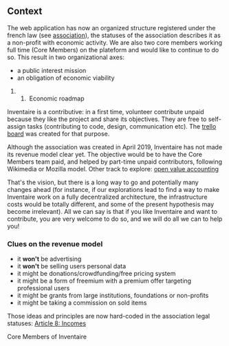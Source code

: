 <!-- LANG:EN, title="Economic model"-->

== Context ==

The web application has now an organized structure registered under the french law (see [[Association|association]]), the statuses of the association describes it as a non-profit with economic activity. We are also two core members working full time (Core Members) on the plateform and would like to continue to do so. This result in two organizational axes:

* a public interest mission
* an obligation of economic viability

## Economic roadmap

Inventaire is a contributive: in a first time, volunteer contribute unpaid because they like the project and share its objectives. They are free to self-assign tasks (contributing to code, design, communication etc). The [https://trello.com/b/0lKcsZDj/inventaire-roadmap trello board] was created for that purpose.

Although the association was created in April 2019, Inventaire has not made its revenue model clear yet. The objective would be to have the Core Members team paid, and helped by part-time unpaid contributors, following Wikimedia or Mozilla model. Other track to explore: [http://p2pfoundation.net/Open_Value_Accounting open value accounting]

That's the vision, but there is a long way to go and potentially many changes ahead (for instance, if our explorations lead to find a way to make Inventaire work on a fully decentralized architecture, the infrastructure costs would be totally different, and some of the present hypothesis may become irrelevant). All we can say is that if you like Inventaire and want to contribute, you are very welcome to do so, and we will do all we can to help you!

=== Clues on the revenue model ===

* it '''won't''' be advertising
* it '''won't''' be selling users personal data
* it might be donations/crowdfunding/free pricing system
* it might be a form of freemium with a premium offer targeting professional users
* it might be grants from large institutions, foundations or non-profits
* it might be taking a commission on sold items

Those ideas and principles are now hard-coded in the association legal statuses: [[Statuses#Article_8:_Incomes|Article 8: Incomes]]

Core Members of Inventaire

